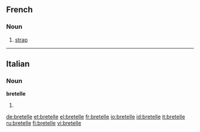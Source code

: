 ==French==

===Noun===
{{fr-noun|f}}

# [[strap]]

----

==Italian==

===Noun===
'''bretelle''' {{f}}

# {{plural of|[[bretella]]|lang=Italian}}

[[de:bretelle]]
[[et:bretelle]]
[[el:bretelle]]
[[fr:bretelle]]
[[io:bretelle]]
[[id:bretelle]]
[[it:bretelle]]
[[ru:bretelle]]
[[fi:bretelle]]
[[vi:bretelle]]